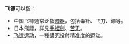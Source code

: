 '''飞镖'''可以指：

* 中国飞镖通常泛指[[暗器|暗器]]，包括毒针、飞刀、鏢等。
* 日本飛鏢，詳見[[手裡劍|手裡劍]]、[[苦无|苦无]]。
* [[飞镖|飞镖运动]]，一種講究投射精准度的运动。

{{disambig|CAT=二字消歧義}}